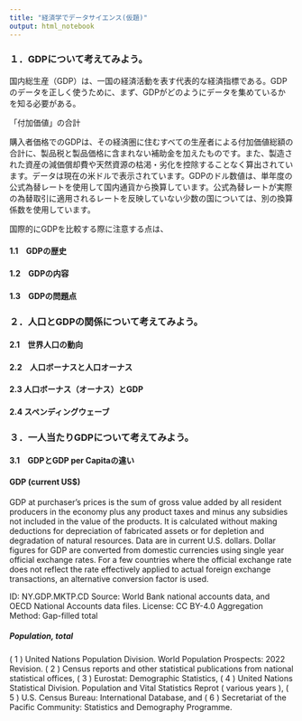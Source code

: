```yaml
---
title: "経済学でデータサイエンス(仮題)"
output: html_notebook
---
```


### １．GDPについて考えてみよう。
国内総生産（GDP）は、一国の経済活動を表す代表的な経済指標である。GDPのデータを正しく使うために、まず、GDPがどのようにデータを集めているかを知る必要がある。

「付加価値」の合計　

購入者価格でのGDPは、その経済圏に住むすべての生産者による付加価値総額の合計に、製品税と製品価格に含まれない補助金を加えたものです。また、製造された資産の減価償却費や天然資源の枯渇・劣化を控除することなく算出されています。データは現在の米ドルで表示されています。GDPのドル数値は、単年度の公式為替レートを使用して国内通貨から換算しています。公式為替レートが実際の為替取引に適用されるレートを反映していない少数の国については、別の換算係数を使用しています。

国際的にGDPを比較する際に注意する点は、

#### 1.1　GDPの歴史
#### 1.2　GDPの内容
#### 1.3　GDPの問題点
### ２．人口とGDPの関係について考えてみよう。
#### 2.1　世界人口の動向
#### 2.2　人口ボーナスと人口オーナス
#### 2.3  人口ボーナス（オーナス）とGDP
#### 2.4 スペンディングウェーブ
### ３．一人当たりGDPについて考えてみよう。
#### 3.1　GDPとGDP per Capitaの違い

#### GDP (current US$)
GDP at purchaser's prices is the sum of gross value added by all resident producers in the economy plus any product taxes and minus any subsidies not included in the value of the products. It is calculated without making deductions for depreciation of fabricated assets or for depletion and degradation of natural resources. Data are in current U.S. dollars. Dollar figures for GDP are converted from domestic currencies using single year official exchange rates. For a few countries where the official exchange rate does not reflect the rate effectively applied to actual foreign exchange transactions, an alternative conversion factor is used.

ID: NY.GDP.MKTP.CD
Source: World Bank national accounts data, and OECD National Accounts data files.
License:  CC BY-4.0 
Aggregation Method: Gap-filled total

##### Population, total
( 1 ) United Nations Population Division. World Population Prospects: 2022 Revision. ( 2 ) Census reports and other statistical publications from national statistical offices, ( 3 ) Eurostat: Demographic Statistics, ( 4 ) United Nations Statistical Division. Population and Vital Statistics Reprot ( various years ), ( 5 ) U.S. Census Bureau: International Database, and ( 6 ) Secretariat of the Pacific Community: Statistics and Demography Programme.


